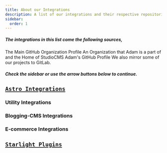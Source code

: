 ```yaml
---
title: About our Integrations
description: A list of our integrations and their respective repositories
sidebar:
  order: 1
---
```


##### The integrations in this list come the following sources,

<Card title="Matthiesen XYZ" icon="github">
   The Main GitHub Organization Profile
   <LinkCard 
         title="See GitHub Profile" 
         href="https://github.com/MatthiesenXYZ"
      />
</Card>
<Card title="Astrolicious" icon="github">
   An Organization that Adam is a part of and the Home of StudioCMS
   <LinkCard 
         title="See GitHub Profile" 
         href="https://github.com/astrolicious"
      />
</Card>
<Card title="Adam Matthiesen" icon="github">
   Adam's GitHub Profile
   <LinkCard 
         title="See GitHub Profile" 
         href="https://github.com/Adammatthiesen"
      />
</Card>
<Card title="Mirrored to GitLab" icon="gitlab">
   We also mirror some of our projects to GitLab.
   <LinkCard 
         title="See Gitlab Profile" 
         href="https://gitlab.com/matthiesenxyz"
      />
</Card>

##### Check the sidebar or use the arrow buttons below to continue.

## [`Astro Integrations`](https://astro.build)

### Utility Integrations

   <Card>
      <MXYZIntegration title="@matthiesenxyz/astro-gists" githubIntegrationURL='https://github.com/MatthiesenXYZ/astro-gists/tree/main/package' gitlabIntegrationURL='https://gitlab.com/MatthiesenXYZ/astro-gists'/>
      <LinkCard 
         title="Astro-Gists" 
         description="A Integration for embedding GitHub's Gists in Astro using Octokit.js"
         href="/astro-integrations/matthiesenxyz/astro-gists"
      />
   </Card>

### Blogging-CMS Integrations

  
   <Card>
      <AstroliciousIntegration title="@astrolicious/studiocms" githubIntegrationURL='https://github.com/astrolicious/studiocms/tree/main/packages/studioCMS/'/>
      <LinkCard 
         title="StudioCMS"
         description="A dedicated CMS for Astro Studio. Built from the ground up by the Astro community."
         href="/astro-integrations/astrolicious/studiocms"
      />
   </Card>
   <Card>
      <MXYZIntegration title="@matthiesenxyz/astro-ghostcms" githubIntegrationURL='https://github.com/MatthiesenXYZ/astro-ghostcms/tree/main/packages/astro-ghostcms/' gitlabIntegrationURL='https://gitlab.com/matthiesenxyz/astro-ghostcms/-/tree/main/packages/astro-ghostcms?ref_type=heads'/>
      <LinkCard 
         title="Astro-GhostCMS"
         description="Easily migrate your Ghost Site to Astro, an Astro Integration that turns your Ghost server into a Headless CMS"
         href="/astro-integrations/matthiesenxyz/astro-ghostcms"
      />
   </Card>
   <Card>
      <MXYZIntegration title="@matthiesenxyz/astro-hashnode" githubIntegrationURL='https://github.com/MatthiesenXYZ/astro-hashnode/tree/main/package/' gitlabIntegrationURL='https://gitlab.com/matthiesenxyz/astro-hashnode/-/tree/main/package' />
      <LinkCard 
         title="Astro-Hashnode"
         description="An Integration to bring your Hashnode Headless Blog content into Astro!"
         href="/astro-integrations/matthiesenxyz/astro-hashnode"
      />
   </Card>

### E-commerce Integrations

   <Card>
      <AdamIntegration title="@adammatthiesen/astro-snipcart" githubIntegrationURL='https://github.com/Adammatthiesen/astro-snipcart/' />
      <LinkCard 
         title="Astro-Snipcart"
         description="A integration for Snipcart and Astro"
         href="/astro-integrations/adammatthiesen/astro-snipcart"
      />
   </Card>

   <Card>
      <AdamIntegration title="@adammatthiesen/astro-commercejs" githubIntegrationURL='https://github.com/Adammatthiesen/astro-commercejs/' />
      <LinkCard 
         title="Astro-CommerceJS"
         description="A integration for CommerceJS and Astro"
         href="/astro-integrations/adammatthiesen/astro-commercejs"
      />
   </Card>
   
## [`Starlight Plugins`](https://starlight.astro.build)

   <Card>
      <MXYZIntegration title="@matthiesenxyz/starlight-ghostcms" githubIntegrationURL='https://github.com/MatthiesenXYZ/astro-ghostcms/tree/main/packages/starlight-ghostcms/' gitlabIntegrationURL='https://gitlab.com/matthiesenxyz/astro-ghostcms/-/tree/main/packages/starlight-ghostcms?ref_type=heads'/>
      <LinkCard 
         title="Starlight-GhostCMS" 
         description="A Starlight plugin to integration your GhostCMS content into Starlight"
         href="/astro-integrations/matthiesenxyz/starlight-ghostcms"
      />
   </Card>
